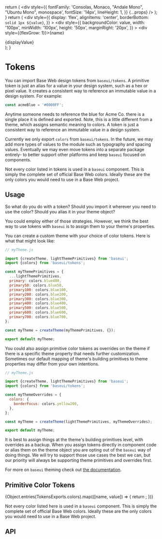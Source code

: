 <!--
Copyright (c) 2018-2020 Uber Technologies, Inc.

This source code is licensed under the MIT license found in the
LICENSE file in the root directory of this source tree.
-->




  return (
    <div
      style={{
        fontFamily: 'Consolas, Monaco, "Andale Mono", "Ubuntu Mono", monospace',
        fontSize: '14px',
        lineHeight: 1,
      }}
      {...props}
    />
  );
}
  return (
    <div
      style={{
        display: 'flex',
        alignItems: 'center',
        borderBottom: `solid 1px ${value}`,
      }}
    >
      <div
        style={{
          backgroundColor: value,
          width: '100px',
          minWidth: '100px',
          height: '50px',
          marginRight: '20px',
        }}
      ></div>
      <div style={{flexGrow: 1}}>{name}</div>
      <div>{displayValue}</div>
    </div>
  );
}

# Tokens

You can import Base Web design tokens from `baseui/tokens`. A primitive token is just an alias for a value in your design system, such as a hex or pixel value. It creates a consistent way to reference an immutable value in a design system. For example:

```js
const acmeBlue = '#0000FF';
```

Anytime someone needs to reference the blue for Acme Co. there is a single place it is defined and exported. Note, this is a little different from a theme, which assigns semantic meaning to colors. A token is just a consistent way to reference an immutable value in a design system.

Currently we only export `colors` from `baseui/tokens`. In the future, we may add more types of values to the module such as typography and spacing values. Eventually we may even move tokens into a separate package entirely- to better support other platforms and keep `baseui` focused on components.

Not every color listed in tokens is used in a `baseui` component. This is simply the complete set of official Base Web colors. Ideally these are the only colors you would need to use in a Base Web project.

## Usage

So what do you do with a token? Should you import it wherever you need to use the color? Should you alias it in your theme object?

You could employ either of those strategies. However, we think the best way to use tokens with `baseui` is to assign them to your theme's properties.

You can create a custom theme with your choice of color tokens. Here is what that might look like:

```js
// myTheme.js

import {createTheme, lightThemePrimitives} from 'baseui';
import {colors} from 'baseui/tokens';

const myThemePrimitives = {
  ...lightThemePrimitives,
  primary: colors.blue400,
  primary50: colors.blue50,
  primary100: colors.blue100,
  primary200: colors.blue200,
  primary300: colors.blue300,
  primary400: colors.blue400,
  primary500: colors.blue500,
  primary600: colors.blue600,
  primary700: colors.blue700,
};

const myTheme = createTheme(myThemePrimitives, {});

export default myTheme;
```

You could also assign primitive color tokens as overrides on the theme if there is a specific theme property that needs further customization.
Sometimes our default mapping of theme's building primitives to theme properties may differ from your own intentions.

```js
// myTheme.js

import {createTheme, lightThemePrimitives} from 'baseui';
import {colors} from 'baseui/tokens';

const myThemeOverrides = {
  colors: {
    borderFocus: colors.yellow200,
  },
};

const myTheme = createTheme(lightThemePrimitives, myThemeOverrides);

export default myTheme;
```

It is best to assign things at the theme's building primitives level, with overrides as a backup.
When you assign tokens directly in component code or alias them on the theme object you
are opting out of the `baseui` way of doing things. We will try to support those use
cases the best we can, but our priority will always be supporting theme primitives and
overrides first.

For more on `baseui` theming check out [the documentation](/guides/theming).

## Primitive Color Tokens

<ColorPreviewContainer>
  {Object.entries(TokensExports.colors).map(([name, value]) => {
    return <ColorPreview name={name} value={value} displayValue={value} />;
  })}
</ColorPreviewContainer>

Not every color listed here is used in a `baseui` component. This is simply the complete set of official Base Web colors. Ideally these are the only colors you would need to use in a Base Web project.

## API

<Exports
  component={TokensExports}
  title="Tokens exports"
  path="baseui/tokens"
/>
